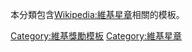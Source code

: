 {{catnav|總類|維基百科站務|維基榮譽|維基榮譽模板|維基獎勵模板}}
本分類包含[[Wikipedia:維基星章|Wikipedia:維基星章]]相關的模板。
{{Commonscat|Barnstar award templates}}

[[Category:維基獎勵模板|Category:維基獎勵模板]]
[[Category:維基星章|Category:維基星章]]